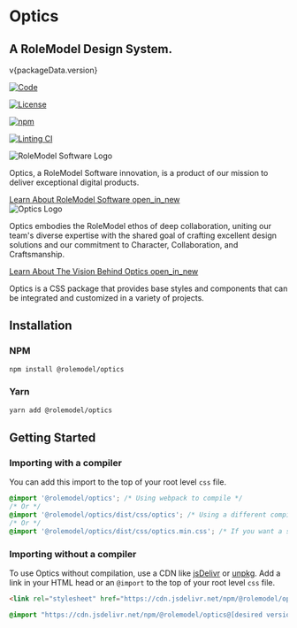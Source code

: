 
<Meta title="Introduction" />

# Optics

<h2>A RoleModel Design System.</h2>

<span>v{packageData.version}</span>

<div className='flex gap-sm'>

[![Code](https://img.shields.io/badge/GitHub-Code-232323.svg?logo=github&logoColor=white)](https://github.com/RoleModel/optics)

[![License](https://img.shields.io/badge/license-MIT-232323.svg)](https://github.com/RoleModel/optics/blob/main/LICENSE)

[![npm](https://img.shields.io/npm/dw/@rolemodel/optics?label=npm)](https://www.npmjs.com/package/@rolemodel/optics)

[![Linting CI](https://github.com/RoleModel/optics/actions/workflows/linting.yml/badge.svg)](https://github.com/RoleModel/optics/actions/workflows/linting.yml)

</div>

<div className='flex flex-col gap-md'>
  <div className="card card--company card--shadow-x-small">
    <div className="card__info">
      <img className="card__info-logo" src="./public/rms-logo.svg" alt="RoleModel Software Logo" />
      <p>Optics, a RoleModel Software innovation, is a product of our mission to deliver exceptional digital products.</p>
    </div>
    <a className="btn sb-unstyled" href="https://rolemodelsoftware.com/" target="_blank">
      <span>Learn About RoleModel Software</span>
      <span className="material-symbols-outlined">open_in_new</span>
    </a>
  </div>

  <div className="card card--company card--shadow-x-small">
    <div className="card__info">
      <img className="card__info-logo" src="./public/optics-logo.svg" alt="Optics Logo" />
      <p>
        Optics embodies the RoleModel ethos of deep collaboration, uniting our team's diverse expertise with the shared
        goal of crafting excellent design solutions and our commitment to Character, Collaboration, and Craftsmanship.
      </p>
    </div>
    <a className="btn sb-unstyled" href="https://optics.rolemodel.design/" target="_blank">
      <span>Learn About The Vision Behind Optics</span>
      <span className="material-symbols-outlined">open_in_new</span>
    </a>
  </div>
</div>

Optics is a CSS package that provides base styles and components that can be integrated and customized in a variety of projects.

## Installation

### NPM

```sh
npm install @rolemodel/optics
```

### Yarn

```sh
yarn add @rolemodel/optics
```

## Getting Started

### Importing with a compiler

You can add this import to the top of your root level `css` file.

```css
@import '@rolemodel/optics'; /* Using webpack to compile */
/* Or */
@import '@rolemodel/optics/dist/css/optics'; /* Using a different compiler */
/* Or */
@import '@rolemodel/optics/dist/css/optics.min.css'; /* If you want a single file with all the styles in it. */
```

### Importing without a compiler

To use Optics without compilation, use a CDN like [jsDelivr](https://www.jsdelivr.com/) or [unpkg](https://unpkg.com/).
Add a link in your HTML head or an `@import` to the top of your root level `css` file.

```html
<link rel="stylesheet" href="https://cdn.jsdelivr.net/npm/@rolemodel/optics@[desired version]/dist/css/optics.min.css">
```

```css
@import "https://cdn.jsdelivr.net/npm/@rolemodel/optics@[desired version]/dist/css/optics.min.css"
```